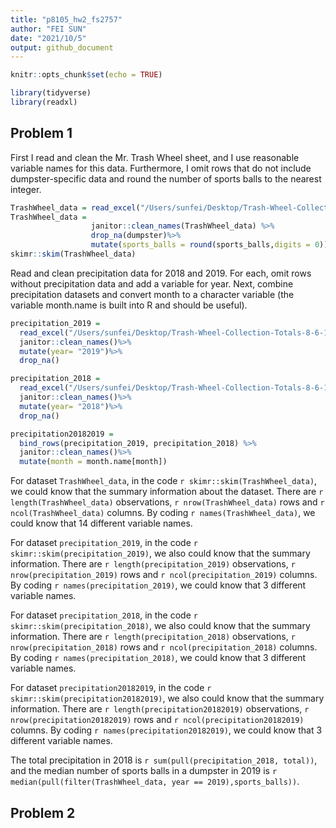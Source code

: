 ```yaml
---
title: "p8105_hw2_fs2757"
author: "FEI SUN"
date: "2021/10/5"
output: github_document
---
```


```r
knitr::opts_chunk$set(echo = TRUE)
```


```r
library(tidyverse)
library(readxl)
```
##  Problem 1
First I read and clean the Mr. Trash Wheel sheet, and I use reasonable variable names for this data. Furthermore, I omit rows that do not include dumpster-specific data and round the number of sports balls to the nearest integer.
```r
TrashWheel_data = read_excel("/Users/sunfei/Desktop/Trash-Wheel-Collection-Totals-8-6-19.xlsx",sheet = "Mr. Trash Wheel",range = "A2:N408")
TrashWheel_data = 
                  janitor::clean_names(TrashWheel_data) %>% 
                  drop_na(dumpster)%>% 
                  mutate(sports_balls = round(sports_balls,digits = 0))   
skimr::skim(TrashWheel_data)
```
Read and clean precipitation data for 2018 and 2019. For each, omit rows without precipitation data and add a variable for year. Next, combine precipitation datasets and convert month to a character variable (the variable month.name is built into R and should be useful).
```r
precipitation_2019 = 
  read_excel("/Users/sunfei/Desktop/Trash-Wheel-Collection-Totals-8-6-19.xlsx",sheet = "2019 Precipitation",skip = 1, range = "A2:B14")%>%
  janitor::clean_names()%>%
  mutate(year= "2019")%>%
  drop_na()

precipitation_2018 = 
  read_excel("/Users/sunfei/Desktop/Trash-Wheel-Collection-Totals-8-6-19.xlsx",sheet = "2018 Precipitation",skip = 1, range = "A2:B14")%>%
  janitor::clean_names()%>%
  mutate(year= "2018")%>%
  drop_na()

precipitation20182019 = 
  bind_rows(precipitation_2019, precipitation_2018) %>%
  janitor::clean_names()%>%
  mutate(month = month.name[month]) 
```
For dataset `TrashWheel_data`, in the code `r skimr::skim(TrashWheel_data)`, we could know that the summary information about the dataset. There are `r length(TrashWheel_data)` observations, `r nrow(TrashWheel_data)` rows and `r ncol(TrashWheel_data)` columns. By coding `r names(TrashWheel_data)`, we could know that 14 different variable names.

For dataset `precipitation_2019`, in the code `r skimr::skim(precipitation_2019)`, we also could know that the summary information. There are `r length(precipitation_2019)` observations, `r nrow(precipitation_2019)` rows and `r ncol(precipitation_2019)` columns. By coding `r names(precipitation_2019)`, we could know that 3 different variable names.

For dataset `precipitation_2018`, in the code `r skimr::skim(precipitation_2018)`, we also could know that the summary information. There are `r length(precipitation_2018)` observations, `r nrow(precipitation_2018)` rows and `r ncol(precipitation_2018)` columns. By coding `r names(precipitation_2018)`, we could know that 3 different variable names.

For dataset `precipitation20182019`, in the code `r skimr::skim(precipitation20182019)`, we also could know that the summary information. There are `r length(precipitation20182019)` observations, `r nrow(precipitation20182019)` rows and `r ncol(precipitation20182019)` columns. By coding `r names(precipitation20182019)`, we could know that 3 different variable names.

The total precipitation in 2018 is `r sum(pull(precipitation_2018, total))`, and the median number of sports balls in a dumpster in 2019 is `r  median(pull(filter(TrashWheel_data, year == 2019),sports_balls))`.



##  Problem 2

